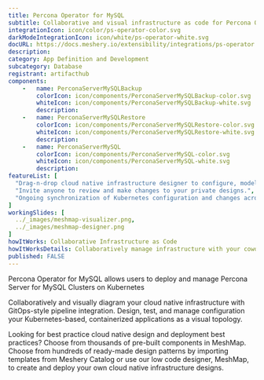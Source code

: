 ```yaml
---
title: Percona Operator for MySQL
subtitle: Collaborative and visual infrastructure as code for Percona Operator for MySQL
integrationIcon: icon/color/ps-operator-color.svg
darkModeIntegrationIcon: icon/white/ps-operator-white.svg
docURL: https://docs.meshery.io/extensibility/integrations/ps-operator
description: 
category: App Definition and Development
subcategory: Database
registrant: artifacthub
components: 
	-	name: PerconaServerMySQLBackup
		colorIcon: icon/components/PerconaServerMySQLBackup-color.svg
		whiteIcon: icon/components/PerconaServerMySQLBackup-white.svg
		description: 
	-	name: PerconaServerMySQLRestore
		colorIcon: icon/components/PerconaServerMySQLRestore-color.svg
		whiteIcon: icon/components/PerconaServerMySQLRestore-white.svg
		description: 
	-	name: PerconaServerMySQL
		colorIcon: icon/components/PerconaServerMySQL-color.svg
		whiteIcon: icon/components/PerconaServerMySQL-white.svg
		description: 
featureList: [
  "Drag-n-drop cloud native infrastructure designer to configure, model, and deploy your workloads.",
  "Invite anyone to review and make changes to your private designs.",
  "Ongoing synchronization of Kubernetes configuration and changes across any number of clusters."
]
workingSlides: [
  ../_images/meshmap-visualizer.png,
  ../_images/meshmap-designer.png
]
howItWorks: Collaborative Infrastructure as Code
howItWorksDetails: Collaboratively manage infrastructure with your coworkers synchronously sharing the same designs.
published: FALSE
---
```

<p>
Percona Operator for MySQL allows users to deploy and manage Percona Server for MySQL Clusters on Kubernetes
</p>
<p>
    Collaboratively and visually diagram your cloud native infrastructure with GitOps-style pipeline integration. Design, test, and manage configuration your Kubernetes-based, containerized applications as a visual topology.
</p>
<p>
    Looking for best practice cloud native design and deployment best practices? Choose from thousands of pre-built components in MeshMap. Choose from hundreds of ready-made design patterns by importing templates from Meshery Catalog or use our low code designer, MeshMap, to create and deploy your own cloud native infrastructure designs.
</p>
